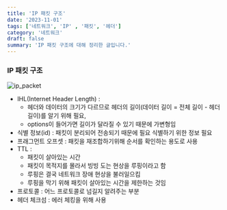 ```yaml
---
title: 'IP 패킷 구조'
date: '2023-11-01'
tags: ['네트워크', 'IP' , '패킷', '헤더']
category: '네트워크'
draft: false
summary: 'IP 패킷 구조에 대해 정리한 글입니다.'
---
```

### IP 패킷 구조
<Image alt="ip_packet" src="/static/images/ip_packet.png" width={800} height={800} />


- IHL(Internet Header Length) :
    - 헤더와 데이터의 크기가 다르므로 헤더의 길이(데이터 길이 = 전체 길이 - 헤더 길이)를 알기 위해 필요,
    - options이 들어가면 길이가 달라질 수 있기 때문에 가변형임
- 식별 정보(id) : 패킷이 분리되어 전송되기 때문에 필요 식별하기 위한 정보 필요
- 프래그먼트 오프셋 : 패킷을 재조합하기위해 순서를 확인하는 용도로 사용
- TTL :
    - 패킷이 살아있는 시간
    - 패킷이 목적지를 몰라서 빙빙 도는 현상을 루핑이라고 함
    - 루핑은 결국 네트워크 장애 현상을 불러일으킴
    - 루핑을 막기 위해 패킷이 살아있는 시간을 제한하는 것임
- 프로토콜 : 어느 프로토콜로 넘길지 알려주는 부분
- 헤더 체크섬 : 에러 체킹을 위해 사용